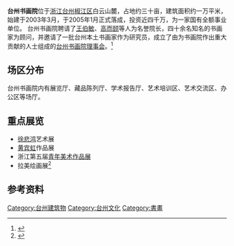 '''台州书画院'''位于[[浙江|浙江]][[台州|台州]][[椒江区|椒江区]]白云山麓，占地约三十亩，建筑面积约一万平米，始建于2003年3月，于2005年1月正式落成，投资近四千万，为一家国有全额事业单位。
台州书画院聘请了[[王伯敏|王伯敏]]、[[高而颐|高而颐]]等人为名誉院长，四十余名知名的书画家为顾问，并邀请了一批台州本土书画家作为研究员，成立了由为书画院作出重大贡献的人士组成的[[台州书画院理事会|台州书画院理事会]]。<ref>{{Cite web |url=http://www.zjtzzx.gov.cn/www/news/show.asp?id=266 |title=台州书画院简介——台州市政协网 |accessdate=2013-04-24 |archive-date=2013-02-03 |archive-url=https://web.archive.org/web/20130203023007/http://www.zjtzzx.gov.cn/www/news/show.asp?id=266 |dead-url=yes }}</ref>

==场区分布==
台州书画院内有展览厅、藏品陈列厅、学术报告厅、艺术培训区、艺术交流区、办公区等场厅。

==重点展览==
*[[徐悲鸿|徐悲鸿]]艺术展
*[[黄宾虹|黄宾虹]]作品展
*浙江第五届[[青年美术作品展|青年美术作品展]]
*拉美绘画展<ref>{{Cite book|title=浙江外事年鉴 2006|last=阮忠训主编；《浙江外事年鉴》编辑部编|first=|publisher=杭州：浙江大学出版社|year=2006.11|isbn=7-308-05016-5|location=|pages=244}}</ref>

==参考资料==
{{reflist}}

[[Category:台州建筑物|Category:台州建筑物]]
[[Category:台州文化|Category:台州文化]]
[[Category:書畫|Category:書畫]]